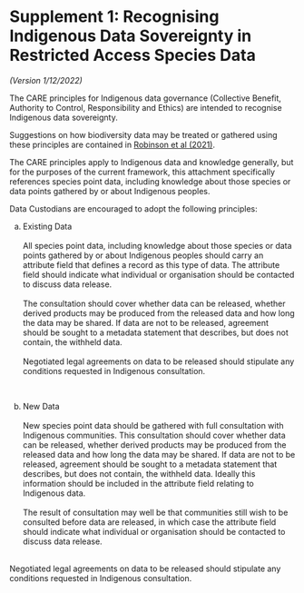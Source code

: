 # Supplement 1: Recognising Indigenous Data Sovereignty in Restricted Access Species Data {.unnumbered}

*(Version 1/12/2022)*

The CARE principles for Indigenous data governance (Collective Benefit, Authority to Control, Responsibility and Ethics) are intended to recognise Indigenous data sovereignty.

Suggestions on how biodiversity data may be treated or gathered using these principles are contained in [Robinson et al (2021)](https://doi.org/10.1007/s00267-021-01485-8).

The CARE principles apply to Indigenous data and knowledge generally, but for the purposes of the current framework, this attachment specifically references species point data, including knowledge about those species or data points gathered by or about Indigenous peoples.

Data Custodians are encouraged to adopt the following principles:

a)  Existing Data\
    \
    All species point data, including knowledge about those species or data points gathered by or about Indigenous peoples should carry an attribute field that defines a record as this type of data. The attribute field should indicate what individual or organisation should be contacted to discuss data release.\
    \
    The consultation should cover whether data can be released, whether derived products may be produced from the released data and how long the data may be shared. If data are not to be released, agreement should be sought to a metadata statement that describes, but does not contain, the withheld data.\
    \
    Negotiated legal agreements on data to be released should stipulate any conditions requested in Indigenous consultation.

    \

b)  New Data\
    \
    New species point data should be gathered with full consultation with Indigenous communities. This consultation should cover whether data can be released, whether derived products may be produced from the released data and how long the data may be shared. If data are not to be released, agreement should be sought to a metadata statement that describes, but does not contain, the withheld data. Ideally this information should be included in the attribute field relating to Indigenous data.\
    \
    The result of consultation may well be that communities still wish to be consulted before data are released, in which case the attribute field should indicate what individual or organisation should be contacted to discuss data release.

</br> Negotiated legal agreements on data to be released should stipulate any conditions requested in Indigenous consultation.
